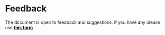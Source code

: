 # Feedback

The document is open to feedback and suggestions. 
If you have any please use [**this form**](https://forms.gle/pKUkQ4EF2kdGTpE98) 
